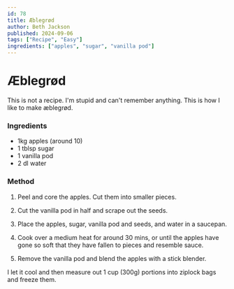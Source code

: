 ```yaml
---
id: 78
title: Æblegrød
author: Beth Jackson
published: 2024-09-06
tags: ["Recipe", "Easy"]
ingredients: ["apples", "sugar", "vanilla pod"]
---
```


# Æblegrød

<BlogTextWrapper>

This is not a recipe. I'm stupid and can't remember anything. This is how I like to make æblegrød.

</BlogTextWrapper>

<BlogTextWrapper>

### Ingredients

- 1kg apples (around 10)
- 1 tblsp sugar
- 1 vanilla pod
- 2 dl water

</BlogTextWrapper>

<BlogTextWrapper>

### Method

1. Peel and core the apples. Cut them into smaller pieces.

2. Cut the vanilla pod in half and scrape out the seeds.

3. Place the apples, sugar, vanilla pod and seeds, and water in a saucepan.

4. Cook over a medium heat for around 30 mins, or until the apples have gone so soft that they have fallen to pieces and resemble sauce.

5. Remove the vanilla pod and blend the apples with a stick blender.

I let it cool and then measure out 1 cup (300g) portions into ziplock bags and freeze them.

</BlogTextWrapper>

<ClickableTags tags={tags} />
